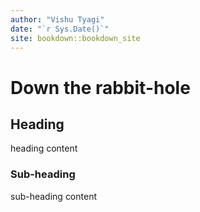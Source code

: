 ```yaml
---
author: "Vishu Tyagi"
date: "`r Sys.Date()`"
site: bookdown::bookdown_site
---
```


# Down the rabbit-hole

## Heading

heading content

### Sub-heading

sub-heading content